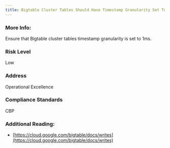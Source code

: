 ```yaml
---
title: Bigtable Cluster Tables Should Have Timestamp Granularity Set To 1ms
---
```


### More Info:

Ensure that Bigtable cluster tables timestamp granularity is set to 1ms.

### Risk Level

Low

### Address

Operational Excellence

### Compliance Standards

CBP

### Additional Reading:

- [https://cloud.google.com/bigtable/docs/writes](https://cloud.google.com/bigtable/docs/writes)
